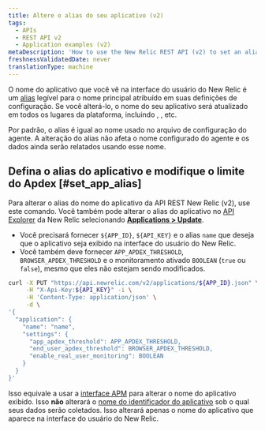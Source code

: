 ```yaml
---
title: Altere o alias do seu aplicativo (v2)
tags:
  - APIs
  - REST API v2
  - Application examples (v2)
metaDescription: 'How to use the New Relic REST API (v2) to set an alias for your application, in lieu of the primary app name set in the agent configuration.'
freshnessValidatedDate: never
translationType: machine
---
```


O nome do aplicativo que você vê na interface do usuário do New Relic é um [alias](/docs/agents/manage-apm-agents/app-naming/rename-your-application#app-alias) legível para o nome principal atribuído em suas definições de configuração. Se você alterá-lo, o nome do seu aplicativo será atualizado em todos os lugares da plataforma, incluindo <InlinePopover type="apm"/>, <InlinePopover type="browser"/>, etc.

Por padrão, o alias é igual ao nome usado no arquivo de configuração do agente. A alteração do alias não afeta o nome configurado do agente e os dados ainda serão relatados usando esse nome.

## Defina o alias do aplicativo e modifique o limite do Apdex [#set_app_alias]

Para alterar o alias do nome do aplicativo da API REST New Relic (v2), use este comando. Você também pode alterar o alias do aplicativo no [API Explorer](/docs/apis/rest-api-v2/api-explorer-v2/getting-started-new-relics-api-explorer) da New Relic selecionando [<DoNotTranslate>**Applications > Update**</DoNotTranslate>](https://rpm.newrelic.com/api/explore/applications/update).

* Você precisará fornecer `${APP_ID}`, `${API_KEY}` e o alias `name` que deseja que o aplicativo seja exibido na interface do usuário do New Relic.
* Você também deve fornecer `APP_APDEX_THRESHOLD`, `BROWSER_APDEX_THRESHOLD` e o monitoramento ativado `BOOLEAN` (`true` ou `false`), mesmo que eles não estejam sendo modificados.

```bash
curl -X PUT "https://api.newrelic.com/v2/applications/${APP_ID}.json" \
     -H "X-Api-Key:${API_KEY}" -i \
     -H 'Content-Type: application/json' \
     -d \
'{
  "application": {
    "name": "name",
    "settings": {
      "app_apdex_threshold": APP_APDEX_THRESHOLD,
      "end_user_apdex_threshold": BROWSER_APDEX_THRESHOLD,
      "enable_real_user_monitoring": BOOLEAN
    }
  }
}'
```

Isso equivale a usar a [interface APM](/docs/agents/manage-apm-agents/app-naming/rename-your-application) para alterar o nome do aplicativo exibido. Isso **não** alterará o [nome do identificador do aplicativo](/docs/agents/manage-apm-agents/app-naming/rename-your-application#app-identifier) sob o qual seus dados serão coletados. Isso alterará apenas o nome do aplicativo que aparece na interface do usuário do New Relic.